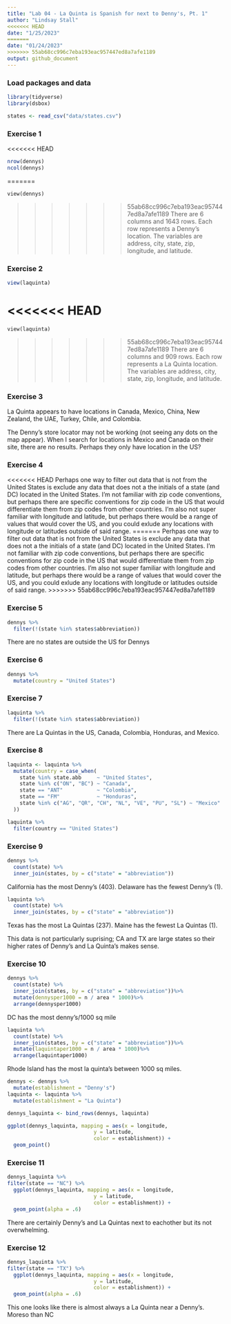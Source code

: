 ```yaml
---
title: "Lab 04 - La Quinta is Spanish for next to Denny's, Pt. 1"
author: "Lindsay Stall"
<<<<<<< HEAD
date: "1/25/2023"
=======
date: "01/24/2023"
>>>>>>> 55ab68cc996c7eba193eac957447ed8a7afe1189
output: github_document
---
```


### Load packages and data


```r
library(tidyverse) 
library(dsbox) 
```

```r
states <- read_csv("data/states.csv")
```

### Exercise 1

<<<<<<< HEAD
```r
nrow(dennys)
ncol(dennys)
```
=======
```r-view-dennys
view(dennys)
```

>>>>>>> 55ab68cc996c7eba193eac957447ed8a7afe1189
There are 6 columns and 1643 rows. Each row represents a Denny's location. The variables are address, city, state, zip, longitude, and latitude.

### Exercise 2
```r
view(laquinta)
```

<<<<<<< HEAD
=======

```r-view-laquinta
view(laquinta)
```

>>>>>>> 55ab68cc996c7eba193eac957447ed8a7afe1189
There are 6 columns and 909 rows. Each row represents a La Quinta location. The variables are address, city, state, zip, longitude, and latitude.

### Exercise 3

La Quinta appears to have locations in Canada, Mexico, China, New Zealand, the UAE, Turkey, Chile, and Colombia.

The Denny's store locator may not be working (not seeing any dots on the map appear). When I search for locations in Mexico and Canada on their site, there are no results. Perhaps they only have location in the US?

### Exercise 4

<<<<<<< HEAD
Perhaps one way to filter out data that is not from the United States is exclude any data that does not a the initials of a state (and DC) located in the United States. I'm not familiar with zip code conventions, but perhaps there are specific conventions for zip code in the US that would differentiate them from zip codes from other countries. I'm also not super familiar with longitude and latitude, but perhaps there would be a range of values that would cover the US, and you could exlude any locations with longitude or latitudes outside of said range.
=======
Perhpas one way to filter out data that is not from the United States is exclude any data that does not a the initials of a state (and DC) located in the United States. I'm not familiar with zip code conventions, but perhaps there are specific conventions for zip code in the US that would differentiate them from zip codes from other countries. I'm also not super familiar with longitude and latitude, but perhaps there would be a range of values that would cover the US, and you could exlude any locations with longitude or latitudes outside of said range.
>>>>>>> 55ab68cc996c7eba193eac957447ed8a7afe1189

### Exercise 5

```r
dennys %>%
  filter(!(state %in% states$abbreviation))
```

There are no states are outside the US for Dennys

### Exercise 6

```r
dennys %>%
  mutate(country = "United States")
```


### Exercise 7

```r
laquinta %>%
  filter(!(state %in% states$abbreviation))
```

There are La Quintas in the US, Canada, Colombia, Honduras, and Mexico.

### Exercise 8

```r
laquinta <- laquinta %>%
  mutate(country = case_when(
    state %in% state.abb     ~ "United States",
    state %in% c("ON", "BC") ~ "Canada",
    state == "ANT"           ~ "Colombia",
    state == "FM"            ~ "Honduras",
    state %in% c("AG", "QR", "CH", "NL", "VE", "PU", "SL") ~ "Mexico"
  ))
```



```r
laquinta %>%
  filter(country == "United States")
```

### Exercise 9

```r
dennys %>%
  count(state) %>%
  inner_join(states, by = c("state" = "abbreviation"))
```

California has the most Denny's (403). Delaware has the fewest Denny's (1).

```r
laquinta %>%
  count(state) %>%
  inner_join(states, by = c("state" = "abbreviation"))
```

Texas has the most La Quintas (237). Maine has the fewest La Quintas (1).

This data is not particularly suprising; CA and TX are large states so their higher rates of Denny's and La Quinta's makes sense.

### Exercise 10

```r
dennys %>%
  count(state) %>%
  inner_join(states, by = c("state" = "abbreviation"))%>%
  mutate(dennysper1000 = n / area * 1000)%>%
  arrange(dennysper1000)

```
DC has the most denny's/1000 sq mile

```r
laquinta %>%
  count(state) %>%
  inner_join(states, by = c("state" = "abbreviation"))%>%
  mutate(laquintaper1000 = n / area * 1000)%>%
  arrange(laquintaper1000)
```
Rhode Island has the most la quinta's between 1000 sq miles.


```r
dennys <- dennys %>%
  mutate(establishment = "Denny's")
laquinta <- laquinta %>%
  mutate(establishment = "La Quinta")
```

```r
dennys_laquinta <- bind_rows(dennys, laquinta)
```


```r
ggplot(dennys_laquinta, mapping = aes(x = longitude,
                            y = latitude,
                            color = establishment)) +
  geom_point()
```


### Exercise 11
```r
dennys_laquinta %>% 
filter(state == "NC") %>% 
  ggplot(dennys_laquinta, mapping = aes(x = longitude,
                            y = latitude,
                            color = establishment)) +
  geom_point(alpha = .6)
```
There are certainly Denny's and La Quintas next to eachother but its not overwhelming.

### Exercise 12

```r
dennys_laquinta %>% 
filter(state == "TX") %>% 
  ggplot(dennys_laquinta, mapping = aes(x = longitude,
                            y = latitude,
                            color = establishment)) +
  geom_point(alpha = .6)
```
This one looks like there is almost always a La Quinta near a Denny's. Moreso than NC

